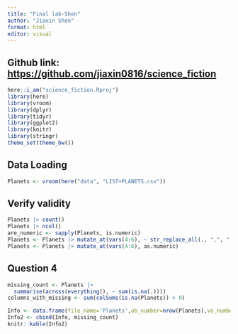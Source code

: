 ```yaml
---
title: "Final lab-Shen"
author: "Jiaxin Shen"
format: html
editor: visual
---
```


## Github link: <https://github.com/jiaxin0816/science_fiction>

```r
here::i_am("science_fiction.Rproj")
library(here)
library(vroom)
library(dplyr)
library(tidyr)
library(ggplot2)
library(knitr)
library(stringr)
theme_set(theme_bw())
```

## Data Loading

```r
Planets <- vroom(here("data", "LIST+PLANETS.csv"))
```

## Verify validity
```r
Planets |> count()
Planets |> ncol()
are_numeric <- sapply(Planets, is.numeric)
Planets <- Planets |> mutate_at(vars(4:6), ~ str_replace_all(., ",", "."))
Planets <- Planets |> mutate_at(vars(4:6), as.numeric)
```

## Question 4
```r
missing_count <- Planets |>
  summarise(across(everything(), ~ sum(is.na(.))))
columns_with_missing <- sum(colSums(is.na(Planets)) > 0)
```


```r
Info <- data.frame(file_name='Planets',ob_number=nrow(Planets),va_number=ncol(Planets),columns_with_missing)
Info2 <- cbind(Info, missing_count)
knitr::kable(Info2)
```

